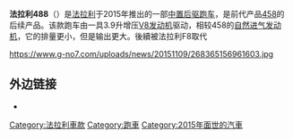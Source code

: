 {{Infobox automobile
| name         = 法拉利488 
| image        = File:Ferrari 488 GTB « The Schumacher » - Mondial de l'Automobile de Paris 2016 - 004.jpg
| manufacturer = [[法拉利|法拉利]]
| aka          =
| production   = 2015年至今
| model_years  = 2016年至今
| assembly     = {{ITA}}[[馬拉內羅|馬拉內羅]]
| designer     = Ferrari Styling Centre under [[Flavio_Manzoni|Flavio Manzoni]]<ref name="wcf unveiling" />
| class        = [[超級跑車|超級跑車]] <!-- per [[WP:CARCLASS|WP:CARCLASS]], this should not be changed to "supercar or hypercar" -->
| body_style   = 2門 [[跑車|跑車]]<br />2門 [[雙座敞篷車|雙座敞篷車]]
| platform     =
| layout       = [[中置後驅|中置後驅]]
| engine       = 3.9 L ''[[Ferrari_F154_engine|Ferrari F154CB]]'' [[V8引擎|V8]] ([[twin-turbo|twin-turbo]]charged)<ref name="viewer.zmags.com">{{cite journal |title=Taking charge |first=Dean |last=Slavnich |magazine=Engine Technology International |date=June  2015 |pages=4–7 |url=http://viewer.zmags.com/publication/5f0fe2ac#/5f0fe2ac/6 |format=[[electronic_article|electronic article]] |accessdate=26 May 2015 |journal= |archive-date=2020-02-21 |archive-url=https://web.archive.org/web/20200221050130/http://viewer.zmags.com/publication/5f0fe2ac#/5f0fe2ac/6 |dead-url=no }}</ref>
| transmission = 7速 [[雙離合變速箱|半自動變速]]
| wheelbase    = {{convert|2650|mm|1|abbr=on}}<ref name="Specifications" />
| length       = {{convert|4568|mm|in|1|abbr=on}}<ref name="Specifications" />
| width        = {{convert|1952|mm|in|1|abbr=on}}<ref name="Specifications" />
| height       = {{convert|1213|mm|in|1|abbr=on}}<ref name="Specifications" />
| weight       = {{convert|1544|kg|lb|0|abbr=on}}<ref>{{cite web |url=http://www.auto-motor-und-sport.de/einzeltests/ferrari-488-gtb-im-test-plus-treffen-mit-ferrari-f40-10562680.html?show=4 |title=Ferrari 488 GTB Test |access-date=2017-09-23 |archive-date=2017-09-23 |archive-url=https://web.archive.org/web/20170923144754/http://www.auto-motor-und-sport.de/einzeltests/ferrari-488-gtb-im-test-plus-treffen-mit-ferrari-f40-10562680.html?show=4 |dead-url=no }}</ref>
| predecessor  = [[法拉利458_Italia|法拉利458 Italia]]
| successor    =
| sp = uk
}}
'''法拉利488'''（{{lang-en|'''Ferrari 488'''}}）是[[法拉利|法拉利]]于2015年推出的一部[[中置后驱|中置后驱]][[跑车|跑车]]，是前代产品[[法拉利458_Italia|458]]的后续产品。该款跑车由一具3.9升{{Link-en|双涡轮|Twin-turbo}}增压[[V8发动机|V8发动机]]驱动，相较458的[[自然进气发动机|自然进气发动机]]，它的排量更小，但是输出更大。後續被法拉利F8取代

https://www.g-no7.com/uploads/news/20151109/268365156961603.jpg

== 外边链接 ==
{{commons category|Ferrari 488}}
* {{external link|http://488gtb.ferrari.com/en|官方网站}}

[[Category:法拉利車款|Category:法拉利車款]]
[[Category:跑車|Category:跑車]]
[[Category:2015年面世的汽車|Category:2015年面世的汽車]]